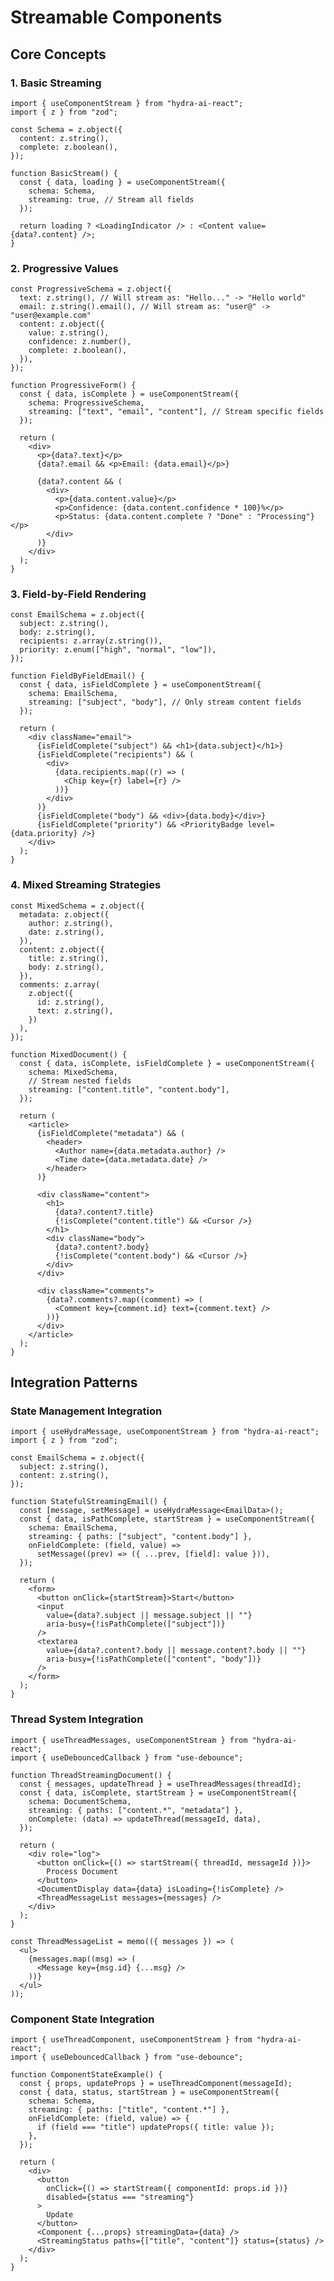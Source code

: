 # Streamable Components

## Core Concepts

### 1. Basic Streaming

```tsx
import { useComponentStream } from "hydra-ai-react";
import { z } from "zod";

const Schema = z.object({
  content: z.string(),
  complete: z.boolean(),
});

function BasicStream() {
  const { data, loading } = useComponentStream({
    schema: Schema,
    streaming: true, // Stream all fields
  });

  return loading ? <LoadingIndicator /> : <Content value={data?.content} />;
}
```

### 2. Progressive Values

```tsx
const ProgressiveSchema = z.object({
  text: z.string(), // Will stream as: "Hello..." -> "Hello world"
  email: z.string().email(), // Will stream as: "user@" -> "user@example.com"
  content: z.object({
    value: z.string(),
    confidence: z.number(),
    complete: z.boolean(),
  }),
});

function ProgressiveForm() {
  const { data, isComplete } = useComponentStream({
    schema: ProgressiveSchema,
    streaming: ["text", "email", "content"], // Stream specific fields
  });

  return (
    <div>
      <p>{data?.text}</p>
      {data?.email && <p>Email: {data.email}</p>}

      {data?.content && (
        <div>
          <p>{data.content.value}</p>
          <p>Confidence: {data.content.confidence * 100}%</p>
          <p>Status: {data.content.complete ? "Done" : "Processing"}</p>
        </div>
      )}
    </div>
  );
}
```

### 3. Field-by-Field Rendering

```tsx
const EmailSchema = z.object({
  subject: z.string(),
  body: z.string(),
  recipients: z.array(z.string()),
  priority: z.enum(["high", "normal", "low"]),
});

function FieldByFieldEmail() {
  const { data, isFieldComplete } = useComponentStream({
    schema: EmailSchema,
    streaming: ["subject", "body"], // Only stream content fields
  });

  return (
    <div className="email">
      {isFieldComplete("subject") && <h1>{data.subject}</h1>}
      {isFieldComplete("recipients") && (
        <div>
          {data.recipients.map((r) => (
            <Chip key={r} label={r} />
          ))}
        </div>
      )}
      {isFieldComplete("body") && <div>{data.body}</div>}
      {isFieldComplete("priority") && <PriorityBadge level={data.priority} />}
    </div>
  );
}
```

### 4. Mixed Streaming Strategies

```tsx
const MixedSchema = z.object({
  metadata: z.object({
    author: z.string(),
    date: z.string(),
  }),
  content: z.object({
    title: z.string(),
    body: z.string(),
  }),
  comments: z.array(
    z.object({
      id: z.string(),
      text: z.string(),
    })
  ),
});

function MixedDocument() {
  const { data, isComplete, isFieldComplete } = useComponentStream({
    schema: MixedSchema,
    // Stream nested fields
    streaming: ["content.title", "content.body"],
  });

  return (
    <article>
      {isFieldComplete("metadata") && (
        <header>
          <Author name={data.metadata.author} />
          <Time date={data.metadata.date} />
        </header>
      )}

      <div className="content">
        <h1>
          {data?.content?.title}
          {!isComplete("content.title") && <Cursor />}
        </h1>
        <div className="body">
          {data?.content?.body}
          {!isComplete("content.body") && <Cursor />}
        </div>
      </div>

      <div className="comments">
        {data?.comments?.map((comment) => (
          <Comment key={comment.id} text={comment.text} />
        ))}
      </div>
    </article>
  );
}
```

## Integration Patterns

### State Management Integration

```tsx
import { useHydraMessage, useComponentStream } from "hydra-ai-react";
import { z } from "zod";

const EmailSchema = z.object({
  subject: z.string(),
  content: z.string(),
});

function StatefulStreamingEmail() {
  const [message, setMessage] = useHydraMessage<EmailData>();
  const { data, isPathComplete, startStream } = useComponentStream({
    schema: EmailSchema,
    streaming: { paths: ["subject", "content.body"] },
    onFieldComplete: (field, value) =>
      setMessage((prev) => ({ ...prev, [field]: value })),
  });

  return (
    <form>
      <button onClick={startStream}>Start</button>
      <input
        value={data?.subject || message.subject || ""}
        aria-busy={!isPathComplete(["subject"])}
      />
      <textarea
        value={data?.content?.body || message.content?.body || ""}
        aria-busy={!isPathComplete(["content", "body"])}
      />
    </form>
  );
}
```

### Thread System Integration

```tsx
import { useThreadMessages, useComponentStream } from "hydra-ai-react";
import { useDebouncedCallback } from "use-debounce";

function ThreadStreamingDocument() {
  const { messages, updateThread } = useThreadMessages(threadId);
  const { data, isComplete, startStream } = useComponentStream({
    schema: DocumentSchema,
    streaming: { paths: ["content.*", "metadata"] },
    onComplete: (data) => updateThread(messageId, data),
  });

  return (
    <div role="log">
      <button onClick={() => startStream({ threadId, messageId })}>
        Process Document
      </button>
      <DocumentDisplay data={data} isLoading={!isComplete} />
      <ThreadMessageList messages={messages} />
    </div>
  );
}

const ThreadMessageList = memo(({ messages }) => (
  <ul>
    {messages.map((msg) => (
      <Message key={msg.id} {...msg} />
    ))}
  </ul>
));
```

### Component State Integration

```tsx
import { useThreadComponent, useComponentStream } from "hydra-ai-react";
import { useDebouncedCallback } from "use-debounce";

function ComponentStateExample() {
  const { props, updateProps } = useThreadComponent(messageId);
  const { data, status, startStream } = useComponentStream({
    schema: Schema,
    streaming: { paths: ["title", "content.*"] },
    onFieldComplete: (field, value) => {
      if (field === "title") updateProps({ title: value });
    },
  });

  return (
    <div>
      <button
        onClick={() => startStream({ componentId: props.id })}
        disabled={status === "streaming"}
      >
        Update
      </button>
      <Component {...props} streamingData={data} />
      <StreamingStatus paths={["title", "content"]} status={status} />
    </div>
  );
}
```
